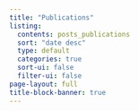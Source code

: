 ```yaml
---
title: "Publications"
listing:
  contents: posts_publications
  sort: "date desc"
  type: default
  categories: true
  sort-ui: false
  filter-ui: false
page-layout: full
title-block-banner: true
---
```

